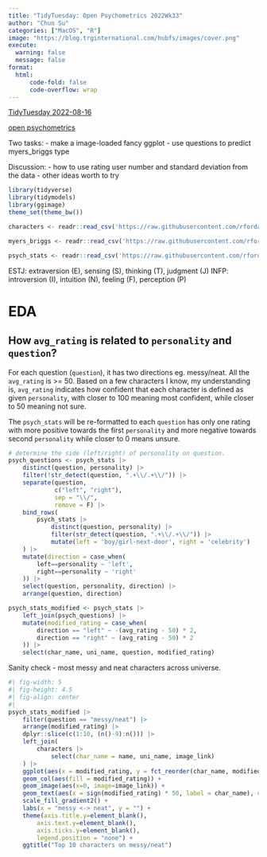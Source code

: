 ```yaml
---
title: "TidyTuesday: Open Psychometrics 2022Wk33"
author: "Chun Su"
categories: ["MacOS", "R"]
image: "https://blog.trginternational.com/hubfs/images/cover.png"
execute: 
  warning: false
  message: false
format:
  html:
      code-fold: false
      code-overflow: wrap
---
```


[TidyTuesday 2022-08-16](https://github.com/rfordatascience/tidytuesday/tree/master/data/2022/2022-08-16)

[open psychometrics](https://openpsychometrics.org/tests/characters/documentation/)

Two tasks: - make a image-loaded fancy ggplot - use questions to predict myers_briggs type

Discussion: - how to use rating user number and standard deviation from the data - other ideas worth to try

```r
library(tidyverse)
library(tidymodels)
library(ggimage)
theme_set(theme_bw())

characters <- readr::read_csv('https://raw.githubusercontent.com/rfordatascience/tidytuesday/master/data/2022/2022-08-16/characters.csv')

myers_briggs <- readr::read_csv('https://raw.githubusercontent.com/rfordatascience/tidytuesday/master/data/2022/2022-08-16/myers_briggs.csv')

psych_stats <- readr::read_csv('https://raw.githubusercontent.com/rfordatascience/tidytuesday/master/data/2022/2022-08-16/psych_stats.csv')

```


ESTJ: extraversion (E), sensing (S), thinking (T), judgment (J)
INFP: introversion (I), intuition (N), feeling (F), perception (P)

# EDA

## How `avg_rating` is related to `personality` and `question`?

For each question (`question`), it has two directions eg. messy/neat. All the `avg_rating` is >= 50. Based on a few characters I know, my understanding is, `avg_rating` indicates how confident that each character is defined as given `personality`, with closer to 100 meaning most confident, while closer to 50 meaning not sure. 

The `psych_stats` will be re-formatted to each `question` has only one rating with more positive towards the first `personality` and more negative towards second `personality` while closer to 0 means unsure. 


```r

# determine the side (left/right) of personality on question.
psych_questions <- psych_stats |>
    distinct(question, personality) |>
    filter(!str_detect(question, ".+\\/.+\\/")) |>
    separate(question,
             c("left", "right"),
             sep = "\\/",
             remove = F) |>
    bind_rows(
        psych_stats |>
            distinct(question, personality) |>
            filter(str_detect(question, ".+\\/.+\\/")) |>
            mutate(left = 'boy/girl-next-door', right = 'celebrity')
    ) |> 
    mutate(direction = case_when(
        left==personality ~ 'left',
        right==personality ~ 'right'
    )) |> 
    select(question, personality, direction) |> 
    arrange(question, direction)

psych_stats_modified <- psych_stats |> 
    left_join(psych_questions) |> 
    mutate(modified_rating = case_when(
        direction == "left" ~ -(avg_rating - 50) * 2,
        direction == "right" ~ (avg_rating - 50) * 2
    )) |> 
    select(char_name, uni_name, question, modified_rating)
```


Sanity check - most messy and neat characters across universe.

```r
#| fig-width: 5
#| fig-height: 4.5
#| fig-align: center
#| 
psych_stats_modified |> 
    filter(question == "messy/neat") |> 
    arrange(modified_rating) |> 
    dplyr::slice(c(1:10, (n()-9):n())) |> 
    left_join(
        characters |> 
            select(char_name = name, uni_name, image_link)
    ) |> 
    ggplot(aes(x = modified_rating, y = fct_reorder(char_name, modified_rating))) +
    geom_col(aes(fill = modified_rating)) +
    geom_image(aes(x=0, image=image_link)) + 
    geom_text(aes(x = sign(modified_rating) * 50, label = char_name), color = 'white') + 
    scale_fill_gradient2() +
    labs(x = "messy <-> neat", y = "") +
    theme(axis.title.y=element_blank(),
        axis.text.y=element_blank(),
        axis.ticks.y=element_blank(),
        legend.position = "none") +
    ggtitle("Top 10 characters on messy/neat")
```

